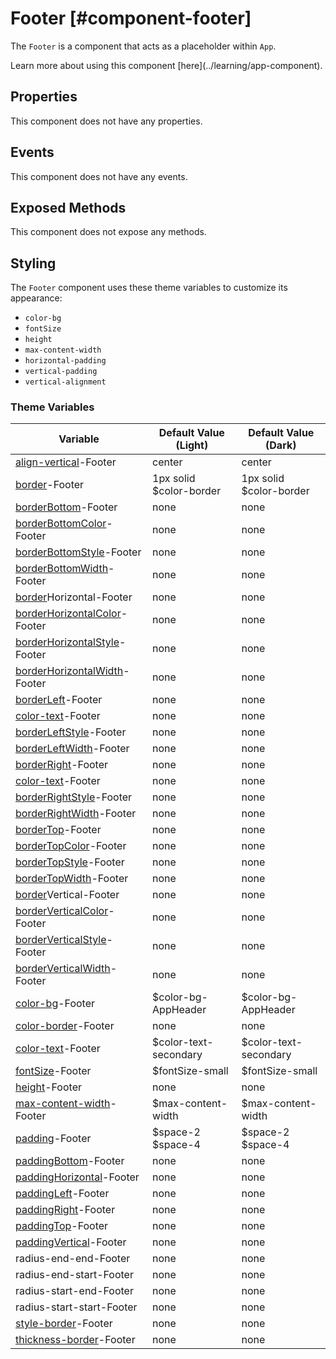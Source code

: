 
# Footer [#component-footer]

The `Footer` is a component that acts as a placeholder within `App`.

<Callout type="info" emoji="📔">
Learn more about using this component [here](../learning/app-component).
</Callout>

## Properties

This component does not have any properties.

## Events

This component does not have any events.

## Exposed Methods

This component does not expose any methods.

## Styling

The `Footer` component uses these theme variables to customize its appearance:

- `color-bg`
- `fontSize`
- `height`
- `max-content-width`
- `horizontal-padding`
- `vertical-padding`
- `vertical-alignment`

### Theme Variables

| Variable | Default Value (Light) | Default Value (Dark) |
| --- | --- | --- |
| [align-vertical](../styles-and-themes/common-units/#alignment)-Footer | center | center |
| [border](../styles-and-themes/common-units/#border)-Footer | 1px solid $color-border | 1px solid $color-border |
| [borderBottom](../styles-and-themes/common-units/#border)-Footer | <GrayText>none</GrayText> | <GrayText>none</GrayText> |
| [borderBottomColor](../styles-and-themes/common-units/#color)-Footer | <GrayText>none</GrayText> | <GrayText>none</GrayText> |
| [borderBottomStyle](../styles-and-themes/common-units/#border-style)-Footer | <GrayText>none</GrayText> | <GrayText>none</GrayText> |
| [borderBottomWidth](../styles-and-themes/common-units/#size)-Footer | <GrayText>none</GrayText> | <GrayText>none</GrayText> |
| [border](../styles-and-themes/common-units/#border)Horizontal-Footer | <GrayText>none</GrayText> | <GrayText>none</GrayText> |
| [borderHorizontalColor](../styles-and-themes/common-units/#color)-Footer | <GrayText>none</GrayText> | <GrayText>none</GrayText> |
| [borderHorizontalStyle](../styles-and-themes/common-units/#border-style)-Footer | <GrayText>none</GrayText> | <GrayText>none</GrayText> |
| [borderHorizontalWidth](../styles-and-themes/common-units/#size)-Footer | <GrayText>none</GrayText> | <GrayText>none</GrayText> |
| [borderLeft](../styles-and-themes/common-units/#border)-Footer | <GrayText>none</GrayText> | <GrayText>none</GrayText> |
| [color-text](../styles-and-themes/common-units/#color)-Footer | <GrayText>none</GrayText> | <GrayText>none</GrayText> |
| [borderLeftStyle](../styles-and-themes/common-units/#border-style)-Footer | <GrayText>none</GrayText> | <GrayText>none</GrayText> |
| [borderLeftWidth](../styles-and-themes/common-units/#size)-Footer | <GrayText>none</GrayText> | <GrayText>none</GrayText> |
| [borderRight](../styles-and-themes/common-units/#border)-Footer | <GrayText>none</GrayText> | <GrayText>none</GrayText> |
| [color-text](../styles-and-themes/common-units/#color)-Footer | <GrayText>none</GrayText> | <GrayText>none</GrayText> |
| [borderRightStyle](../styles-and-themes/common-units/#border-style)-Footer | <GrayText>none</GrayText> | <GrayText>none</GrayText> |
| [borderRightWidth](../styles-and-themes/common-units/#size)-Footer | <GrayText>none</GrayText> | <GrayText>none</GrayText> |
| [borderTop](../styles-and-themes/common-units/#border)-Footer | <GrayText>none</GrayText> | <GrayText>none</GrayText> |
| [borderTopColor](../styles-and-themes/common-units/#color)-Footer | <GrayText>none</GrayText> | <GrayText>none</GrayText> |
| [borderTopStyle](../styles-and-themes/common-units/#border-style)-Footer | <GrayText>none</GrayText> | <GrayText>none</GrayText> |
| [borderTopWidth](../styles-and-themes/common-units/#size)-Footer | <GrayText>none</GrayText> | <GrayText>none</GrayText> |
| [border](../styles-and-themes/common-units/#border)Vertical-Footer | <GrayText>none</GrayText> | <GrayText>none</GrayText> |
| [borderVerticalColor](../styles-and-themes/common-units/#color)-Footer | <GrayText>none</GrayText> | <GrayText>none</GrayText> |
| [borderVerticalStyle](../styles-and-themes/common-units/#border-style)-Footer | <GrayText>none</GrayText> | <GrayText>none</GrayText> |
| [borderVerticalWidth](../styles-and-themes/common-units/#size)-Footer | <GrayText>none</GrayText> | <GrayText>none</GrayText> |
| [color-bg](../styles-and-themes/common-units/#color)-Footer | $color-bg-AppHeader | $color-bg-AppHeader |
| [color-border](../styles-and-themes/common-units/#color)-Footer | <GrayText>none</GrayText> | <GrayText>none</GrayText> |
| [color-text](../styles-and-themes/common-units/#color)-Footer | $color-text-secondary | $color-text-secondary |
| [fontSize](../styles-and-themes/common-units/#size)-Footer | $fontSize-small | $fontSize-small |
| [height](../styles-and-themes/common-units/#size)-Footer | <GrayText>none</GrayText> | <GrayText>none</GrayText> |
| [max-content-width](../styles-and-themes/common-units/#size)-Footer | $max-content-width | $max-content-width |
| [padding](../styles-and-themes/common-units/#size)-Footer | $space-2 $space-4 | $space-2 $space-4 |
| [paddingBottom](../styles-and-themes/common-units/#size)-Footer | <GrayText>none</GrayText> | <GrayText>none</GrayText> |
| [paddingHorizontal](../styles-and-themes/common-units/#size)-Footer | <GrayText>none</GrayText> | <GrayText>none</GrayText> |
| [paddingLeft](../styles-and-themes/common-units/#size)-Footer | <GrayText>none</GrayText> | <GrayText>none</GrayText> |
| [paddingRight](../styles-and-themes/common-units/#size)-Footer | <GrayText>none</GrayText> | <GrayText>none</GrayText> |
| [paddingTop](../styles-and-themes/common-units/#size)-Footer | <GrayText>none</GrayText> | <GrayText>none</GrayText> |
| [paddingVertical](../styles-and-themes/common-units/#size)-Footer | <GrayText>none</GrayText> | <GrayText>none</GrayText> |
| radius-end-end-Footer | <GrayText>none</GrayText> | <GrayText>none</GrayText> |
| radius-end-start-Footer | <GrayText>none</GrayText> | <GrayText>none</GrayText> |
| radius-start-end-Footer | <GrayText>none</GrayText> | <GrayText>none</GrayText> |
| radius-start-start-Footer | <GrayText>none</GrayText> | <GrayText>none</GrayText> |
| [style-border](../styles-and-themes/common-units/#border-style)-Footer | <GrayText>none</GrayText> | <GrayText>none</GrayText> |
| [thickness-border](../styles-and-themes/common-units/#size)-Footer | <GrayText>none</GrayText> | <GrayText>none</GrayText> |
